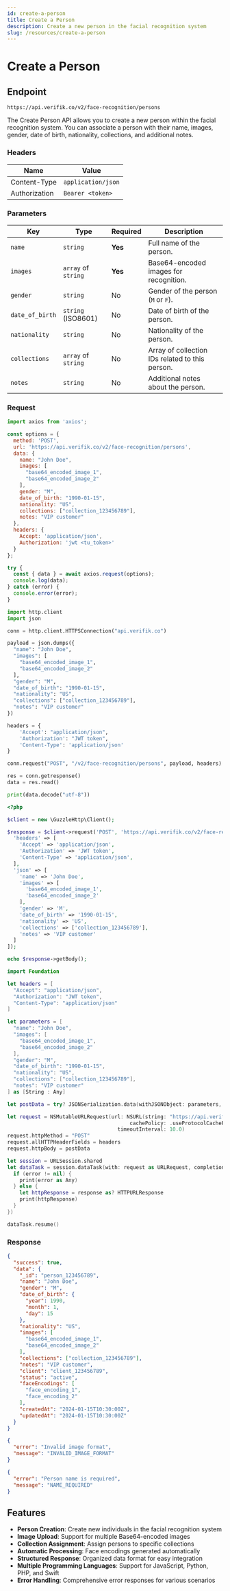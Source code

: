 ```yaml
---
id: create-a-person
title: Create a Person
description: Create a new person in the facial recognition system
slug: /resources/create-a-person
---
```



# Create a Person

## Endpoint

```
https://api.verifik.co/v2/face-recognition/persons
```

The Create Person API allows you to create a new person within the facial recognition system. You can associate a person with their name, images, gender, date of birth, nationality, collections, and additional notes.

### Headers

| Name          | Value              |
| ------------- | ------------------ |
| Content-Type  | `application/json` |
| Authorization | `Bearer <token>`   |

### Parameters

| Key                   | Type                | Required | Description                                     |
| --------------------- | ------------------- | -------- | ----------------------------------------------- |
| `name`                | `string`            | **Yes**  | Full name of the person.                        |
| `images`              | `array` of `string` | **Yes**  | Base64-encoded images for recognition.          |
| `gender`              | `string`            | No       | Gender of the person (`M` or `F`).              |
| `date_of_birth`       | `string` (ISO8601)  | No       | Date of birth of the person.                    |
| `nationality`         | `string`            | No       | Nationality of the person.                      |
| `collections`         | `array` of `string` | No       | Array of collection IDs related to this person. |
| `notes`               | `string`            | No       | Additional notes about the person.              |

### Request

<Tabs>
  <TabItem value="javascript" label="JavaScript">

```javascript
import axios from 'axios';

const options = {
  method: 'POST',
  url: 'https://api.verifik.co/v2/face-recognition/persons',
  data: {
    name: "John Doe",
    images: [
      "base64_encoded_image_1",
      "base64_encoded_image_2"
    ],
    gender: "M",
    date_of_birth: "1990-01-15",
    nationality: "US",
    collections: ["collection_123456789"],
    notes: "VIP customer"
  },
  headers: {
    Accept: 'application/json',
    Authorization: 'jwt <tu_token>'
  }
};

try {
  const { data } = await axios.request(options);
  console.log(data);
} catch (error) {
  console.error(error);
}
```

  </TabItem>
  <TabItem value="python" label="Python">

```python
import http.client
import json

conn = http.client.HTTPSConnection("api.verifik.co")

payload = json.dumps({
  "name": "John Doe",
  "images": [
    "base64_encoded_image_1",
    "base64_encoded_image_2"
  ],
  "gender": "M",
  "date_of_birth": "1990-01-15",
  "nationality": "US",
  "collections": ["collection_123456789"],
  "notes": "VIP customer"
})

headers = {
    'Accept': "application/json",
    'Authorization': "JWT token",
    'Content-Type': 'application/json'
}

conn.request("POST", "/v2/face-recognition/persons", payload, headers)

res = conn.getresponse()
data = res.read()

print(data.decode("utf-8"))
```

  </TabItem>
  <TabItem value="php" label="PHP">

```php
<?php

$client = new \GuzzleHttp\Client();

$response = $client->request('POST', 'https://api.verifik.co/v2/face-recognition/persons', [
  'headers' => [
    'Accept' => 'application/json',
    'Authorization' => 'JWT token',
    'Content-Type' => 'application/json',
  ],
  'json' => [
    'name' => 'John Doe',
    'images' => [
      'base64_encoded_image_1',
      'base64_encoded_image_2'
    ],
    'gender' => 'M',
    'date_of_birth' => '1990-01-15',
    'nationality' => 'US',
    'collections' => ['collection_123456789'],
    'notes' => 'VIP customer'
  ]
]);

echo $response->getBody();
```

  </TabItem>
  <TabItem value="swift" label="Swift">

```swift
import Foundation

let headers = [
  "Accept": "application/json",
  "Authorization": "JWT token",
  "Content-Type": "application/json"
]

let parameters = [
  "name": "John Doe",
  "images": [
    "base64_encoded_image_1",
    "base64_encoded_image_2"
  ],
  "gender": "M",
  "date_of_birth": "1990-01-15",
  "nationality": "US",
  "collections": ["collection_123456789"],
  "notes": "VIP customer"
] as [String : Any]

let postData = try? JSONSerialization.data(withJSONObject: parameters, options: [])

let request = NSMutableURLRequest(url: NSURL(string: "https://api.verifik.co/v2/face-recognition/persons")! as URL,
                                        cachePolicy: .useProtocolCachePolicy,
                                    timeoutInterval: 10.0)
request.httpMethod = "POST"
request.allHTTPHeaderFields = headers
request.httpBody = postData

let session = URLSession.shared
let dataTask = session.dataTask(with: request as URLRequest, completionHandler: { (data, response, error) -> Void in
  if (error != nil) {
    print(error as Any)
  } else {
    let httpResponse = response as? HTTPURLResponse
    print(httpResponse)
  }
})

dataTask.resume()
```

  </TabItem>
</Tabs>

### Response

<Tabs>
  <TabItem value="200" label="200">

```json
{
  "success": true,
  "data": {
    "_id": "person_123456789",
    "name": "John Doe",
    "gender": "M",
    "date_of_birth": {
      "year": 1990,
      "month": 1,
      "day": 15
    },
    "nationality": "US",
    "images": [
      "base64_encoded_image_1",
      "base64_encoded_image_2"
    ],
    "collections": ["collection_123456789"],
    "notes": "VIP customer",
    "client": "client_123456789",
    "status": "active",
    "faceEncodings": [
      "face_encoding_1",
      "face_encoding_2"
    ],
    "createdAt": "2024-01-15T10:30:00Z",
    "updatedAt": "2024-01-15T10:30:00Z"
  }
}
```

  </TabItem>
  <TabItem value="400" label="400">

```json
{
  "error": "Invalid image format",
  "message": "INVALID_IMAGE_FORMAT"
}
```

  </TabItem>
  <TabItem value="400-2" label="400 (Missing Name)">

```json
{
  "error": "Person name is required",
  "message": "NAME_REQUIRED"
}
```

  </TabItem>
</Tabs>

## Features

-   **Person Creation**: Create new individuals in the facial recognition system
-   **Image Upload**: Support for multiple Base64-encoded images
-   **Collection Assignment**: Assign persons to specific collections
-   **Automatic Processing**: Face encodings generated automatically
-   **Structured Response**: Organized data format for easy integration
-   **Multiple Programming Languages**: Support for JavaScript, Python, PHP, and Swift
-   **Error Handling**: Comprehensive error responses for various scenarios
